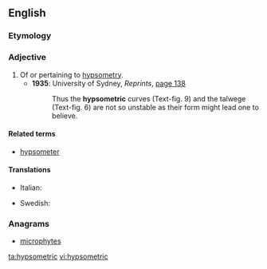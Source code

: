 ==English==

===Etymology===
{{suffix|hypsometry|ic|lang=en}}

===Adjective===
{{en-adj|-}}

# Of or pertaining to [[hypsometry]].
#* '''1935''': University of Sydney, ''Reprints'', <span class="plainlinks">[http://books.google.co.uk/books?lr=lang_en&ei=Uza9SrndEJDWygSkvPnMDw&num=100&as_brr=0&as_drrb_is=q&as_minm_is=0&as_miny_is=&as_maxm_is=0&as_maxy_is=&id=ByzPAAAAMAAJ&dq=talwege&q=%22and+the+talwege%22#search_anchor page 138]</span>
#*: Thus the '''hypsometric''' curves (Text-fig. 9) and the talwege (Text-fig. 6) are not so unstable as their form might lead one to believe.

====Related terms====
* [[hypsometer]]

====Translations====
{{trans-top|of or pertaining to hypsometry}}
* Italian: {{t|it|ipsometrico}}
{{trans-mid}}
* Swedish: {{t|sv|hypsometrisk}}
{{trans-bottom}}

===Anagrams===
* [[microphytes#English|microphytes]]

[[ta:hypsometric]]
[[vi:hypsometric]]